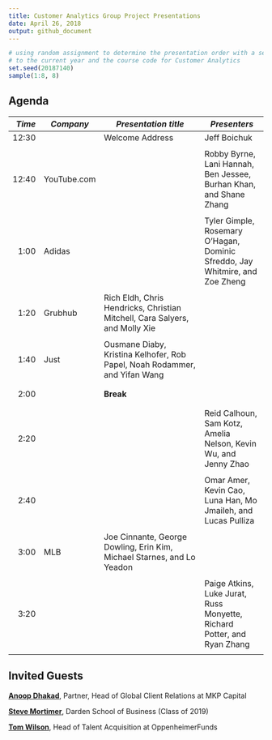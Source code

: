 ```yaml
---
title: Customer Analytics Group Project Presentations
date: April 26, 2018
output: github_document
---
```


```r
# using random assignment to determine the presentation order with a seed equal 
# to the current year and the course code for Customer Analytics
set.seed(20187140)
sample(1:8, 8)
```

## Agenda
*Time*  | *Company* | *Presentation title* | *Presenters*
---:| -------- | --------------------------------------- | ---------------------
12:30	|   |	Welcome Address | Jeff Boichuk
      |   |		|		|
12:40	|	YouTube.com	|		|	Robby Byrne, Lani Hannah, Ben Jessee, Burhan Khan, and Shane Zhang
      |   |		|		| 
1:00	| Adidas|		|	Tyler Gimple, Rosemary O'Hagan, Dominic Sfreddo, Jay Whitmire, and Zoe Zheng
      |   |		|		|
1:20	|	Grubhub		|	Rich Eldh, Chris Hendricks, Christian Mitchell, Cara Salyers, and Molly Xie
      |   |		|		|
1:40	|	Just	|	Ousmane Diaby, Kristina Kelhofer, Rob Papel, Noah Rodammer, and Yifan Wang
      |   |		|		|
      |   |		|		|
2:00	|	  |	**Break**	|
      |   |		|		|
      |   |		|		|
2:20	|		|		|	Reid Calhoun, Sam Kotz, Amelia Nelson, Kevin Wu, and Jenny Zhao
      |   |		|		|
2:40	|		|		|	Omar Amer, Kevin Cao, Luna Han, Mo Jmaileh, and Lucas Pulliza
      |   |		|		|
3:00	|		MLB		|	Joe Cinnante, George Dowling, Erin Kim, Michael Starnes, and Lo Yeadon
      |   |		|		|
3:20	|		|		|	Paige Atkins, Luke Jurat, Russ Monyette, Richard Potter, and Ryan Zhang
      |   |		|		|

## Invited Guests
[**Anoop Dhakad**](https://www.linkedin.com/in/anoopdhakad/), Partner, Head of Global Client Relations at MKP Capital

[**Steve Mortimer**](https://www.linkedin.com/in/stevenmmortimer/), Darden School of Business (Class of 2019)

[**Tom Wilson**](https://www.linkedin.com/in/tom-wilson-993b28/), Head of Talent Acquisition at OppenheimerFunds